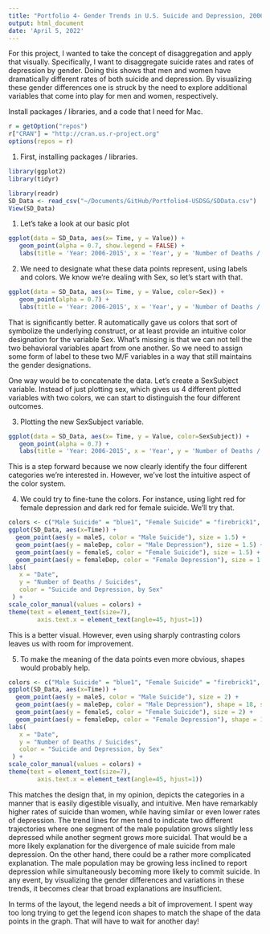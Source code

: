 ```yaml
---
title: "Portfolio 4- Gender Trends in U.S. Suicide and Depression, 2006-2015"
output: html_document
date: 'April 5, 2022'
---
```


For this project, I wanted to take the concept of disaggregation and apply that visually. Specifically, I want to disaggregate suicide rates and rates of depression by gender. Doing this shows that men and women have dramatically different rates of both suicide and depression. By visualizing these gender differences one is struck by the need to explore additional variables that come into play for men and women, respectively. 

Install packages / libraries, and a code that I need for Mac. 

```r
r = getOption("repos")
r["CRAN"] = "http://cran.us.r-project.org"
options(repos = r)
```

1) First, installing packages / libraries. 

```r
library(ggplot2)
library(tidyr)
```

```r
library(readr)
SD_Data <- read_csv("~/Documents/GitHub/Portfolio4-USDSG/SDData.csv") 
View(SD_Data)
```

1) Let's take a look at our basic plot
```r
ggplot(data = SD_Data, aes(x= Time, y = Value)) +
   geom_point(alpha = 0.7, show.legend = FALSE) +
   labs(title = 'Year: 2006-2015', x = 'Year', y = 'Number of Deaths / Suicides')
```

2) We need to designate what these data points represent, using labels and colors. We know we're dealing with Sex, so let's start with that. 
```r
ggplot(data = SD_Data, aes(x= Time, y = Value, color=Sex)) +
   geom_point(alpha = 0.7) +
   labs(title = 'Year: 2006-2015', x = 'Year', y = 'Number of Deaths / Suicides', color = "Sex")
```

That is significantly better. R automatically gave us colors that sort of symbolize the underlying construct, or at least provide an intuitive color designation for the variable Sex. What's missing is that we can not tell the two behavioral variables apart from one another. So we need to assign some form of label to these two M/F variables in a way that still maintains the gender designations.

One way would be to concatenate the data. Let's create a SexSubject variable. Instead of just plotting sex, which gives us 4 different plotted variables with two colors, we can start to distinguish the four different outcomes.   

3) Plotting the new SexSubject variable.
```r
ggplot(data = SD_Data, aes(x= Time, y = Value, color=SexSubject)) +
   geom_point(alpha = 0.7) +
   labs(title = 'Year: 2006-2015', x = 'Year', y = 'Number of Deaths / Suicides', color = "Suicide and Depression, by Sex")
```

This is a step forward because we now clearly identify the four different categories we're interested in. However, we've lost the intuitive aspect of the color system. 

4) We could try to fine-tune the colors. For instance, using light red for female depression and dark red for female suicide. We'll try that. 

```r
colors <- c("Male Suicide" = "blue1", "Female Suicide" = "firebrick1", "Male Depression" = "lightblue2", "Female Depression" = "lightpink")
ggplot(SD_Data, aes(x=Time)) +
  geom_point(aes(y = maleS, color = "Male Suicide"), size = 1.5) +
  geom_point(aes(y = maleDep, color = "Male Depression"), size = 1.5) +
  geom_point(aes(y = femaleS, color = "Female Suicide"), size = 1.5) +
  geom_point(aes(y = femaleDep, color = "Female Depression"), size = 1.5) +
labs(                                
   x = "Date",
   y = "Number of Deaths / Suicides",
   color = "Suicide and Depression, by Sex"
 ) +
scale_color_manual(values = colors) +
theme(text = element_text(size=7),
        axis.text.x = element_text(angle=45, hjust=1))
```

This is a better visual. However, even using sharply contrasting colors leaves us with room for improvement. 

5) To make the meaning of the data points even more obvious, shapes would probably help. 

```r
colors <- c("Male Suicide" = "blue1", "Female Suicide" = "firebrick1", "Male Depression" = "lightblue2", "Female Depression" = "lightpink")
ggplot(SD_Data, aes(x=Time)) +
  geom_point(aes(y = maleS, color = "Male Suicide"), size = 2) +
  geom_point(aes(y = maleDep, color = "Male Depression"), shape = 18, size = 2) +
  geom_point(aes(y = femaleS, color = "Female Suicide"), size = 2) +
  geom_point(aes(y = femaleDep, color = "Female Depression"), shape = 18, size = 2) +
labs(                                
   x = "Date",
   y = "Number of Deaths / Suicides",
   color = "Suicide and Depression, by Sex"
 ) +
scale_color_manual(values = colors) +
theme(text = element_text(size=7),
        axis.text.x = element_text(angle=45, hjust=1))
```

This matches the design that, in my opinion, depicts the categories in a manner that is easily digestible visually, and intuitive. 
Men have remarkably higher rates of suicide than women, while having similar or even lower rates of depression. The trend lines for men tend to indicate two different trajectories where one segment of the male population grows slightly less depressed while another segment grows more suicidal. That would be a more likely explanation for the divergence of male suicide from male depression. 
On the other hand, there could be a rather more complicated explanation. The male population may be growing less inclined to report depression while simultaneously becoming more likely to commit suicide. In any event, by visualizing the gender differences and variations in these trends, it becomes clear that broad explanations are insufficient.

In terms of the layout, the legend needs a bit of improvement. I spent way too long trying to get the legend icon shapes to match the shape of the data points in the graph. That will have to wait for another day!
